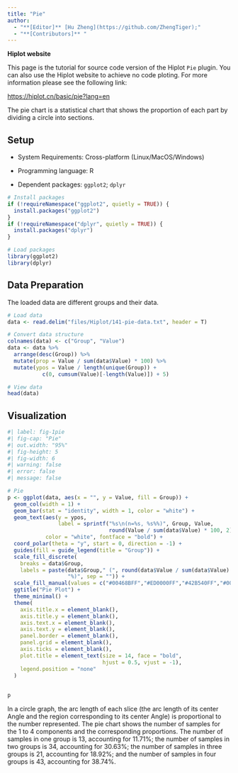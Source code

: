 ```yaml
---
title: "Pie"
author:
  - "**[Editor]** [Hu Zheng](https://github.com/ZhengTiger);"
  - "**[Contributors]** "
---
```


::: callout-note
**Hiplot website**

This page is the tutorial for source code version of the Hiplot `Pie` plugin. You can also use the Hiplot website to achieve no code ploting. For more information please see the following link:

<https://hiplot.cn/basic/pie?lang=en>
:::

The pie chart is a statistical chart that shows the proportion of each part by dividing a circle into sections.

## Setup

-   System Requirements: Cross-platform (Linux/MacOS/Windows)

-   Programming language: R

-   Dependent packages: `ggplot2`; `dplyr`

```r
# Install packages
if (!requireNamespace("ggplot2", quietly = TRUE)) {
  install.packages("ggplot2")
}
if (!requireNamespace("dplyr", quietly = TRUE)) {
  install.packages("dplyr")
}

# Load packages
library(ggplot2)
library(dplyr)
```

## Data Preparation

The loaded data are different groups and their data.

```r
# Load data
data <- read.delim("files/Hiplot/141-pie-data.txt", header = T)

# Convert data structure
colnames(data) <- c("Group", "Value")
data <- data %>%
  arrange(desc(Group)) %>%
  mutate(prop = Value / sum(data$Value) * 100) %>%
  mutate(ypos = Value / length(unique(Group)) +
           c(0, cumsum(Value)[-length(Value)]) + 5)

# View data
head(data)
```

## Visualization

```r
#| label: fig-1pie
#| fig-cap: "Pie"
#| out.width: "95%"
#| fig-height: 5
#| fig-width: 6
#| warning: false
#| error: false
#| message: false

# Pie
p <- ggplot(data, aes(x = "", y = Value, fill = Group)) +
  geom_col(width = 1) +
  geom_bar(stat = "identity", width = 1, color = "white") +
  geom_text(aes(y = ypos, 
                label = sprintf("%s\n(n=%s, %s%%)", Group, Value,
                                round(Value / sum(data$Value) * 100, 2))), 
            color = "white", fontface = "bold") +
  coord_polar(theta = "y", start = 0, direction = -1) +
  guides(fill = guide_legend(title = "Group")) +
  scale_fill_discrete(
    breaks = data$Group,
    labels = paste(data$Group," (", round(data$Value / sum(data$Value) * 100, 2),
                   "%)", sep = "")) +
  scale_fill_manual(values = c("#00468BFF","#ED0000FF","#42B540FF","#0099B4FF")) +
  ggtitle("Pie Plot") + 
  theme_minimal() +
  theme(
    axis.title.x = element_blank(),
    axis.title.y = element_blank(),
    axis.text.x = element_blank(),
    axis.text.y = element_blank(),
    panel.border = element_blank(),
    panel.grid = element_blank(),
    axis.ticks = element_blank(),
    plot.title = element_text(size = 14, face = "bold",
                              hjust = 0.5, vjust = -1),
    legend.position = "none"
  )
    
  
p
```

In a circle graph, the arc length of each slice (the arc length of its center Angle and the region corresponding to its center Angle) is proportional to the number represented. The pie chart shows the number of samples for the 1 to 4 components and the corresponding proportions. The number of samples in one group is 13, accounting for 11.71%; the number of samples in two groups is 34, accounting for 30.63%; the number of samples in three groups is 21, accounting for 18.92%; and the number of samples in four groups is 43, accounting for 38.74%.

